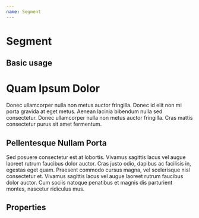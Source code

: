 ```yaml
---
name: Segment
---
```




# Segment

## Basic usage

<Playground>
  <Segment style={{ width: 400 }}>
    <h1>Quam Ipsum Dolor</h1>
    <p>
      Donec ullamcorper nulla non metus auctor fringilla. Donec id elit non mi porta gravida at eget metus. Aenean lacinia bibendum nulla sed consectetur. Donec ullamcorper nulla non metus auctor fringilla. Cras mattis consectetur purus sit amet fermentum.
    </p>
    <h2>Pellentesque Nullam Porta</h2>
    <p>
      Sed posuere consectetur est at lobortis. Vivamus sagittis lacus vel augue laoreet rutrum faucibus dolor auctor. Cras justo odio, dapibus ac facilisis in, egestas eget quam. Praesent commodo cursus magna, vel scelerisque nisl consectetur et. Vivamus sagittis lacus vel augue laoreet rutrum faucibus dolor auctor. Cum sociis natoque penatibus et magnis dis parturient montes, nascetur ridiculus mus.
    </p>
  </Segment>
</Playground>


## Properties

<PropsTable of={Segment}></PropsTable>
